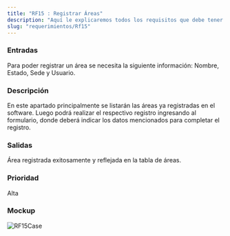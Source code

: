 ```yaml
---
title: "RF15 : Registrar Áreas"
description: "Aquí le explicaremos todos los requisitos que debe tener para poder usar nuestro software."
slug: "requerimientos/Rf15"
---
```



<h3>Entradas</h3>
Para poder registrar un área se necesita la siguiente información: Nombre, Estado,
Sede y Usuario.

<h3>Descripción</h3>
En este apartado principalmente se listarán las áreas ya registradas en el software.
Luego podrá realizar el respectivo registro ingresando al formulario, donde deberá
indicar los datos mencionados para completar el registro.

<h3>Salidas</h3>
Área registrada exitosamente y reflejada en la tabla de áreas.

<h3>Prioridad</h3>
Alta

<h3>Mockup</h3>
<Image src={RF15Case} alt="RF15Case" width={3148} height={2270} />
